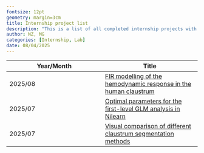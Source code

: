 ```yaml
---
fontsize: 12pt
geometry: margin=3cm
title: Internship project list
description: "This is a list of all completed internship projects with links to the corresponding presentations/reports/materials"
author: NZ, MG
categories: [Internship, Lab]
date: 08/04/2025
---
```


| Year/Month | Title |
|------------------------------------|------------------------------------|
| 2025/08 | [FIR modelling of the hemodynamic response in the human claustrum](https://cloud.uni-graz.at/index.php/f/260558949) |
| 2025/07 | [Optimal parameters for the first-level GLM analysis in Nilearn](https://cloud.uni-graz.at/s/y3A8FBRR9jniyzC) |
| 2025/07 | [Visual comparison of different claustrum segmentation methods](https://cloud.uni-graz.at/index.php/f/260108071) |

